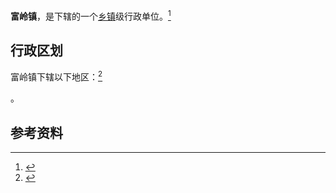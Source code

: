 {{中国乡级行政区|35/07/22/101/000}}

'''富岭镇'''，是{{PRC admin/fullname|35/07/22/101/000|3}}下辖的一个[[乡镇|乡镇]]级行政单位。<ref>{{PRC admin/ref sgc|{{PRC admin/parent|35/07/22/101/000}}}}</ref>

== 行政区划 ==

富岭镇下辖以下地区：<ref>{{PRC admin/ref sgc|35/07/22/101/000}}</ref>

{{PRC admin/children|35/07/22/101/000}}。

== 参考资料 ==

{{reflist}}

{{行政区划小作品}}
{{PRC admin/navcat|35/07/22/101/000}}